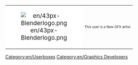 {| cellspacing="0" align="right" style="float:right;width:238px;background:white;"
| style="width:45px;height:45px;background:white;text-align:center;font-size:14pt;" | [[File:en/43px-Blenderlogo.png]]
| style="font-size:8pt;padding:4pt;line-height:1.25em;" | This user is a New GFX artist.
|}
<noinclude>[[Category:en/Userboxes]]</noinclude>
<includeonly>[[Category:en/Graphics Developers]]</includeonly>